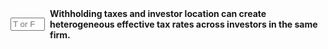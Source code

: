 ::: {.question-block}

<form onsubmit="event.preventDefault(); checkAnswerBox('module10_tf_q83','T')" style="display: flex; align-items: center; gap: 8px;">
  <input type="text" id="module10_tf_q83" name="module10_tf_q83" maxlength="1" placeholder="T or F" style="width: 55px;" data-correct-answer="T" /> 
  <label for="module10_tf_q83"><strong>Withholding taxes and investor location can create heterogeneous effective tax rates across investors in the same firm.</strong></label>
</form>

<div id="feedback-module10_tf_q83" class="feedback" data-status="" style="display:none;">
TRUE.  Cross-border investors face different tax treatments and treaties.
</div>

:::
